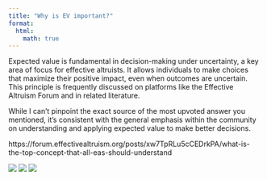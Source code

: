```yaml
---
title: "Why is EV important?"
format:
  html:
    math: true
---
```


Expected value is fundamental in decision-making under uncertainty, a key area of focus for effective altruists. It allows individuals to make choices that maximize their positive impact, even when outcomes are uncertain. This principle is frequently discussed on platforms like the Effective Altruism Forum and in related literature.

While I can't pinpoint the exact source of the most upvoted answer you mentioned, it's consistent with the general emphasis within the community on understanding and applying expected value to make better decisions.

https://forum.effectivealtruism.org/posts/xw7TpRLu5cCEDrkPA/what-is-the-top-concept-that-all-eas-should-understand

![](assets/eaforum1.png)
![](assets/eaforum2.png)
![](assets/evtweet.png.png)
